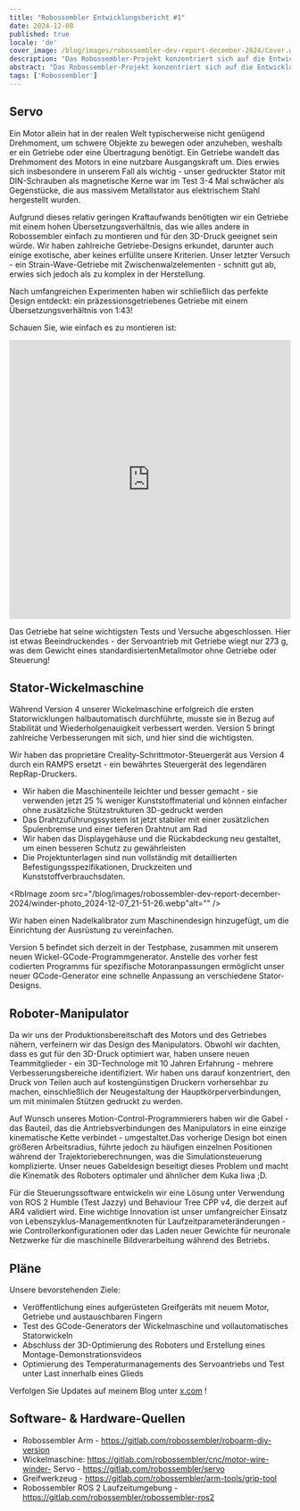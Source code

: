 ```yaml
---
title: "Robossembler Entwicklungsbericht #1"
date: 2024-12-08
published: true
locale: 'de'
cover_image: /blog/images/robossembler-dev-report-december-2024/Cover.webp
description: "Das Robossembler-Projekt konzentriert sich auf die Entwicklung von Industrierobotern und Werkzeugen für deren Produktion, die für jeden DIY-Enthusiasten zugänglich sind. In diesem Artikel werden wir unseren aktuellen Fortschritt teilen - ein aktualisiertes und getestetes Getriebe, die 5. Version der Wickelmaschine und ein Roboter-Manipulator mit zusätzlichen Optimierungen für den 3D-Druck!"
abstract: "Das Robossembler-Projekt konzentriert sich auf die Entwicklung von Industrierobotern und Werkzeugen für deren Produktion, die für jeden DIY-Enthusiasten zugänglich sind. In diesem Artikel werden wir unseren aktuellen Fortschritt teilen - ein aktualisiertes und getestetes Getriebe, die 5. Version der Wickelmaschine und ein Roboter-Manipulator mit zusätzlichen Optimierungen für den 3D-Druck!"
tags: ['Robossembler']
---
```



## Servo

Ein Motor allein hat in der realen Welt typischerweise nicht genügend Drehmoment, um schwere Objekte zu bewegen oder anzuheben, weshalb er ein Getriebe oder eine Übertragung benötigt. Ein Getriebe wandelt das Drehmoment des Motors in eine nutzbare Ausgangskraft um. Dies erwies sich insbesondere in unserem Fall als wichtig - unser gedruckter Stator mit DIN-Schrauben als magnetische Kerne war im Test 3-4 Mal schwächer als Gegenstücke, die aus massivem Metallstator aus elektrischem Stahl hergestellt wurden.

<RbImage zoom src="/blog/images/robossembler-dev-report-december-2024/stator-photo_2024-12-08_00-03-21.webp" alt="" />

Aufgrund dieses relativ geringen Kraftaufwands benötigten wir ein Getriebe mit einem hohen Übersetzungsverhältnis, das wie alles andere in Robossembler einfach zu montieren und für den 3D-Druck geeignet sein würde. Wir haben zahlreiche Getriebe-Designs erkundet, darunter auch einige exotische, aber keines erfüllte unsere Kriterien. Unser letzter Versuch - ein Strain-Wave-Getriebe mit Zwischenwalzelementen - schnitt gut ab, erwies sich jedoch als zu komplex in der Herstellung.

Nach umfangreichen Experimenten haben wir schließlich das perfekte Design entdeckt: ein präzessionsgetriebenes Getriebe mit einem Übersetzungsverhältnis von 1:43!

<RbImage zoom src="/blog/images/robossembler-dev-report-december-2024/reducer-photo_2024-12-07_21-54-20.webp" alt="" />

Schauen Sie, wie einfach es zu montieren ist:

<iframe width="100%" height="500" src="https://www.youtube.com/embed/0vXwFmTB_L4?si=soNbSNKg9tjPWY1f" title="YouTube-Video-Player" frameborder="0" allow="accelerometer; autoplay; clipboard-write; encrypted-media; gyroscope; picture-in-picture; web-share" referrerpolicy="strict-origin-when-cross-origin" allowfullscreen></iframe>

Das Getriebe hat seine wichtigsten Tests und Versuche abgeschlossen. Hier ist etwas Beeindruckendes - der Servoantrieb mit Getriebe wiegt nur 273 g, was dem Gewicht eines standardisiertenMetallmotor ohne Getriebe oder Steuerung!

<RbImage zoom src="/blog/images/robossembler-dev-report-december-2024/reducer-photo_2024-12-08_14-02-33.webp" alt="" />

## Stator-Wickelmaschine

Während Version 4 unserer Wickelmaschine erfolgreich die ersten Statorwicklungen halbautomatisch durchführte, musste sie in Bezug auf Stabilität und Wiederholgenauigkeit verbessert werden. Version 5 bringt zahlreiche Verbesserungen mit sich, und hier sind die wichtigsten.

Wir haben das proprietäre Creality-Schrittmotor-Steuergerät aus Version 4 durch ein RAMPS ersetzt - ein bewährtes Steuergerät des legendären RepRap-Druckers.

<RbImage zoom src="/blog/images/robossembler-dev-report-december-2024/winder-photo_2024-12-07_21-50-12.webp" alt="" />

- Wir haben die Maschinenteile leichter und besser gemacht - sie verwenden jetzt 25 % weniger Kunststoffmaterial und können einfacher ohne zusätzliche Stützstrukturen 3D-gedruckt werden
- Das Drahtzuführungssystem ist jetzt stabiler mit einer zusätzlichen Spulenbremse und einer tieferen Drahtnut am Rad
- Wir haben das Displaygehäuse und die Rückabdeckung neu gestaltet, um einen besseren Schutz zu gewährleisten
- Die Projektunterlagen sind nun vollständig mit detaillierten Befestigungsspezifikationen, Druckzeiten und Kunststoffverbrauchsdaten.

<RbImage zoom src="/blog/images/robossembler-dev-report-december-2024/winder-photo_2024-12-07_21-51-26.webp"alt="" />

Wir haben einen Nadelkalibrator zum Maschinendesign hinzugefügt, um die Einrichtung der Ausrüstung zu vereinfachen.

<RbImage zoom src="/blog/images/robossembler-dev-report-december-2024/winder-photo_2024-12-04_11-41-56.webp" alt="" />

Version 5 befindet sich derzeit in der Testphase, zusammen mit unserem neuen Wickel-GCode-Programmgenerator. Anstelle des vorher fest codierten Programms für spezifische Motoranpassungen ermöglicht unser neuer GCode-Generator eine schnelle Anpassung an verschiedene Stator-Designs.

## Roboter-Manipulator

Da wir uns der Produktionsbereitschaft des Motors und des Getriebes nähern, verfeinern wir das Design des Manipulators. Obwohl wir dachten, dass es gut für den 3D-Druck optimiert war, haben unsere neuen Teammitglieder - ein 3D-Technologe mit 10 Jahren Erfahrung - mehrere Verbesserungsbereiche identifiziert. Wir haben uns darauf konzentriert, den Druck von Teilen auch auf kostengünstigen Druckern vorhersehbar zu machen, einschließlich der Neugestaltung der Hauptkörperverbindungen, um mit minimalen Stützen gedruckt zu werden.

<RbImage zoom src="/blog/images/robossembler-dev-report-december-2024/3d-supports.webp" alt="" />

<RbImage zoom src="/blog/images/robossembler-dev-report-december-2024/roboarm-3d-optimize-photo_2024-11-20_15-56-53.webp" alt="" />

Auf Wunsch unseres Motion-Control-Programmierers haben wir die Gabel - das Bauteil, das die Antriebsverbindungen des Manipulators in eine einzige kinematische Kette verbindet - umgestaltet.Das vorherige Design bot einen größeren Arbeitsradius, führte jedoch zu häufigen einzelnen Positionen während der Trajektorieberechnungen, was die Simulationsteuerung komplizierte. Unser neues Gabeldesign beseitigt dieses Problem und macht die Kinematik des Roboters optimaler und ähnlicher dem Kuka Iiwa ;D.

<RbImage zoom src="/blog/images/robossembler-dev-report-december-2024/fork-roboarm-photo_2024-12-07_11-39-31.webp" alt="" />

Für die Steuerungssoftware entwickeln wir eine Lösung unter Verwendung von ROS 2 Humble (Test Jazzy) und Behaviour Tree CPP v4, die derzeit auf AR4 validiert wird. Eine wichtige Innovation ist unser umfangreicher Einsatz von Lebenszyklus-Managementknoten für Laufzeitparameteränderungen - wie Controllerkonfigurationen oder das Laden neuer Gewichte für neuronale Netzwerke für die maschinelle Bildverarbeitung während des Betriebs.

## Pläne

Unsere bevorstehenden Ziele:

- Veröffentlichung eines aufgerüsteten Greifgeräts mit neuem Motor, Getriebe und austauschbaren Fingern
- Test des GCode-Generators der Wickelmaschine und vollautomatisches Statorwickeln
- Abschluss der 3D-Optimierung des Roboters und Erstellung eines Montage-Demonstrationsvideos
- Optimierung des Temperaturmanagements des Servoantriebs und Test unter Last innerhalb eines Glieds

Verfolgen Sie Updates auf meinem Blog unter [x.com](https://x.com/movefasta) !

## Software- & Hardware-Quellen

- Robossembler Arm - https://gitlab.com/robossembler/roboarm-diy-version
- Wickelmaschine: https://gitlab.com/robossembler/cnc/motor-wire-winder- Servo - https://gitlab.com/robossembler/servo
- Greifwerkzeug - https://gitlab.com/robossembler/arm-tools/grip-tool
- Robossembler ROS 2 Laufzeitumgebung - https://gitlab.com/robossembler/robossembler-ros2